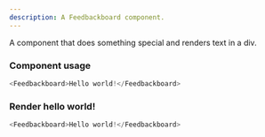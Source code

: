 ```yaml
---
description: A Feedbackboard component.
---
```



A component that does something special and renders text in a div.

### Component usage
```js
<Feedbackboard>Hello world!</Feedbackboard>
```

### Render hello world!

```js live
<Feedbackboard>Hello world!</Feedbackboard>
```
